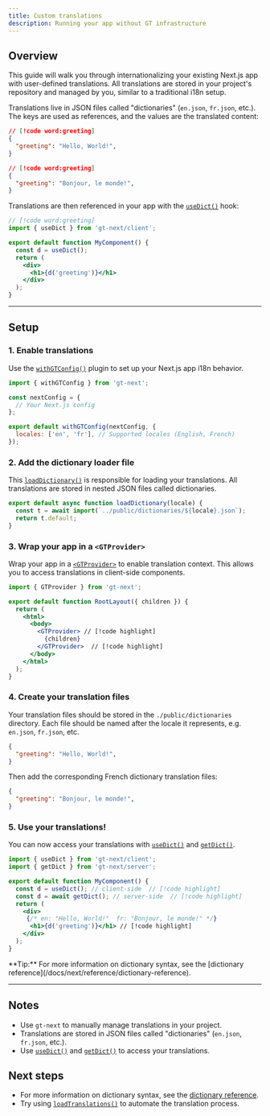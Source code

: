 ```yaml
---
title: Custom translations
description: Running your app without GT infrastructure
---
```


## Overview

This guide will walk you through internationalizing your existing Next.js app with user-defined translations.
All translations are stored in your project's repository and managed by you, similar to a traditional i18n setup.

Translations live in JSON files called "dictionaries" (`en.json`, `fr.json`, etc.).
The keys are used as references, and the values are the translated content:
```json title="public/dictionaries/en.json"
// [!code word:greeting]
{
  "greeting": "Hello, World!",
}
```

```json title="public/dictionaries/fr.json"
// [!code word:greeting]
{
  "greeting": "Bonjour, le monde!",
}
```

Translations are then referenced in your app with the [`useDict()`](/docs/next/api/dictionary/useGT) hook:
```jsx title="components/MyComponent.js"
// [!code word:greeting]
import { useDict } from 'gt-next/client';

export default function MyComponent() {
  const d = useDict();
  return (
    <div>
      <h1>{d('greeting')}</h1>
    </div>
  );
}
```

---


## Setup

### 1. Enable translations

Use the [`withGTConfig()`](/docs/next/api/config/with-gt-config) plugin to set up your Next.js app i18n behavior.

```jsx title="next.config.js" copy
import { withGTConfig } from 'gt-next';

const nextConfig = {
  // Your Next.js config
};

export default withGTConfig(nextConfig, {
  locales: ['en', 'fr'], // Supported locales (English, French)
});
```

### 2. Add the dictionary loader file

This [`loadDictionary()`](/docs/next/api/config/load-dictionary) is responsible for loading your translations.
All translations are stored in nested JSON files called dictionaries.

```jsx title="src/loadDictionary.js" copy
export default async function loadDictionary(locale) {
  const t = await import(`../public/dictionaries/${locale}.json`);
  return t.default;
}
```

### 3. Wrap your app in a `<GTProvider>`
Wrap your app in a [`<GTProvider>`](/docs/next/api/components/gtprovider) to enable translation context.
This allows you to access translations in client-side components.


```jsx title="layout.js" copy
import { GTProvider } from 'gt-next';

export default function RootLayout({ children }) {
  return (
    <html>
      <body>
        <GTProvider> // [!code highlight]
          {children}
        </GTProvider>  // [!code highlight]
      </body>
    </html>
  );
}
```

### 4. Create your translation files

Your translation files should be stored in the `./public/dictionaries` directory.
Each file should be named after the locale it represents, e.g. `en.json`, `fr.json`, etc.

```json title="public/dictionaries/en.json"
{
  "greeting": "Hello, World!",
}
```

Then add the corresponding French dictionary translation files:
```json title="public/dictionaries/fr.json"
{
  "greeting": "Bonjour, le monde!",
}
```

### 5. Use your translations!

You can now access your translations with [`useDict()`](/docs/next/api/dictionary/useDict) and [`getDict()`](/docs/next/api/dictionary/getDict).

```jsx title="components/MyComponent.js" copy
import { useDict } from 'gt-next/client';
import { getDict } from 'gt-next/server';

export default function MyComponent() {
  const d = useDict(); // client-side  // [!code highlight]
  const d = await getDict(); // server-side  // [!code highlight]
  return (
    <div>
     {/* en: "Hello, World!"  fr: "Bonjour, le monde!" */}
      <h1>{d('greeting')}</h1> // [!code highlight]
    </div>
  );
}
```

<Callout>
  **Tip:** For more information on dictionary syntax, see the [dictionary reference](/docs/next/reference/dictionary-reference).
</Callout>

---

## Notes
 * Use `gt-next` to manually manage translations in your project.
 * Translations are stored in JSON files called "dictionaries" (`en.json`, `fr.json`, etc.).
 * Use [`useDict()`](/docs/next/api/dictionary/useDict) and [`getDict()`](/docs/next/api/dictionary/getDict) to access your translations.

## Next steps
 * For more information on dictionary syntax, see the [dictionary reference](/docs/next/reference/dictionary-reference).
 * Try using [`loadTranslations()`](/docs/next/api/config/load-translations) to automate the translation process.